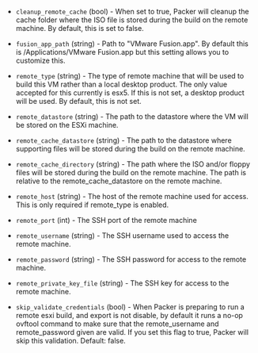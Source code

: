 <!-- Code generated from the comments of the DriverConfig struct in builder/vmware/common/driver_config.go; DO NOT EDIT MANUALLY -->

-   `cleanup_remote_cache` (bool) - When set to true, Packer will cleanup the cache folder where the ISO file is stored during the build on the remote machine.
    By default, this is set to false.
    
-   `fusion_app_path` (string) - Path to "VMware Fusion.app". By default this is
    /Applications/VMware Fusion.app but this setting allows you to
    customize this.
    
-   `remote_type` (string) - The type of remote machine that will be used to
    build this VM rather than a local desktop product. The only value accepted
    for this currently is esx5. If this is not set, a desktop product will
    be used. By default, this is not set.
    
-   `remote_datastore` (string) - The path to the datastore where the VM will be stored
    on the ESXi machine.
    
-   `remote_cache_datastore` (string) - The path to the datastore where supporting files
    will be stored during the build on the remote machine.
    
-   `remote_cache_directory` (string) - The path where the ISO and/or floppy files will
    be stored during the build on the remote machine. The path is relative to
    the remote_cache_datastore on the remote machine.
    
-   `remote_host` (string) - The host of the remote machine used for access.
    This is only required if remote_type is enabled.
    
-   `remote_port` (int) - The SSH port of the remote machine
    
-   `remote_username` (string) - The SSH username used to access the remote machine.
    
-   `remote_password` (string) - The SSH password for access to the remote machine.
    
-   `remote_private_key_file` (string) - The SSH key for access to the remote machine.
    
-   `skip_validate_credentials` (bool) - When Packer is preparing to run a
    remote esxi build, and export is not disable, by default it runs a no-op
    ovftool command to make sure that the remote_username and remote_password
    given are valid. If you set this flag to true, Packer will skip this
    validation. Default: false.
    
